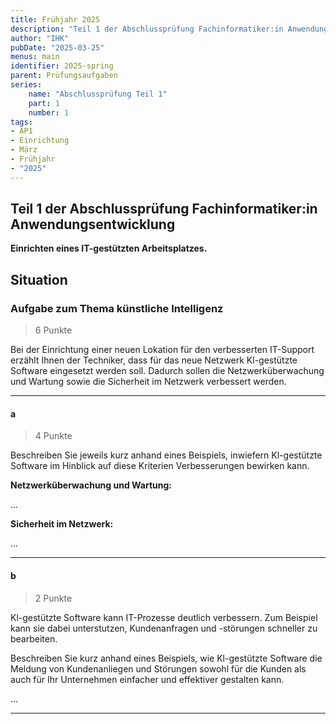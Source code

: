```yaml
---
title: Frühjahr 2025
description: "Teil 1 der Abschlussprüfung Fachinformatiker:in Anwendungsentwicklung"
author: "IHK"
pubDate: "2025-03-25"
menus: main
identifier: 2025-spring
parent: Prüfungsaufgaben
series:
    name: "Abschlussprüfung Teil 1"
    part: 1
    number: 1
tags:
- AP1
- Einrichtung
- März
- Frühjahr
- "2025"
---
```


## Teil 1 der Abschlussprüfung Fachinformatiker:in Anwendungsentwicklung

**Einrichten eines IT-gestützten Arbeitsplatzes.**

## Situation

### Aufgabe zum Thema künstliche Intelligenz

> 6 Punkte

Bei der Einrichtung einer neuen Lokation für den verbesserten IT-Support erzählt Ihnen der Techniker, dass für das neue Netzwerk Kl-gestützte Software eingesetzt werden soll. Dadurch sollen die Netzwerküberwachung und Wartung sowie die Sicherheit im Netzwerk verbessert werden.

---

#### a

> 4 Punkte

Beschreiben Sie jeweils kurz anhand eines Beispiels, inwiefern Kl-gestützte Software im Hinblick auf diese Kriterien Verbesserungen bewirken kann.

**Netzwerküberwachung und Wartung:**

...

**Sicherheit im Netzwerk:**

...

---

#### b

> 2 Punkte

Kl-gestützte Software kann IT-Prozesse deutlich verbessern. Zum Beispiel kann sie dabei unterstutzen, Kundenanfragen und -störungen schneller zu bearbeiten.

Beschreiben Sie kurz anhand eines Beispiels, wie Kl-gestützte Software die Meldung von Kundenanliegen und Störungen sowohl für die Kunden als auch für Ihr Unternehmen einfacher und effektiver gestalten kann.

...

---
